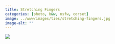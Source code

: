 ```yaml
---
title: Stretching Fingers
categories: [photo, b&w, nsfw, corset]
image: ../www/images/ties/stretching-fingers.jpg
image-alt: ""
---
```


![](../www/images/ties/stretching-fingers.jpg)

